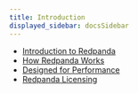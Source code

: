```yaml
---
title: Introduction
displayed_sidebar: docsSidebar
---
```


<head>
    <meta name="title" content="Introduction | Redpanda Docs"/>
    <meta name="description" content="Introduction index page."/>
</head>


- [Introduction to Redpanda](./intro-to-events)
- [How Redpanda Works](./architecture)
- [Designed for Performance](./autotune)
- [Redpanda Licensing](./licenses)